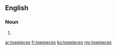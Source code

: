 ==English==

===Noun===
{{head|en|plural}}

# {{plural of|toepiece|lang=en}}

[[ar:toepieces]]
[[fr:toepieces]]
[[ku:toepieces]]
[[my:toepieces]]